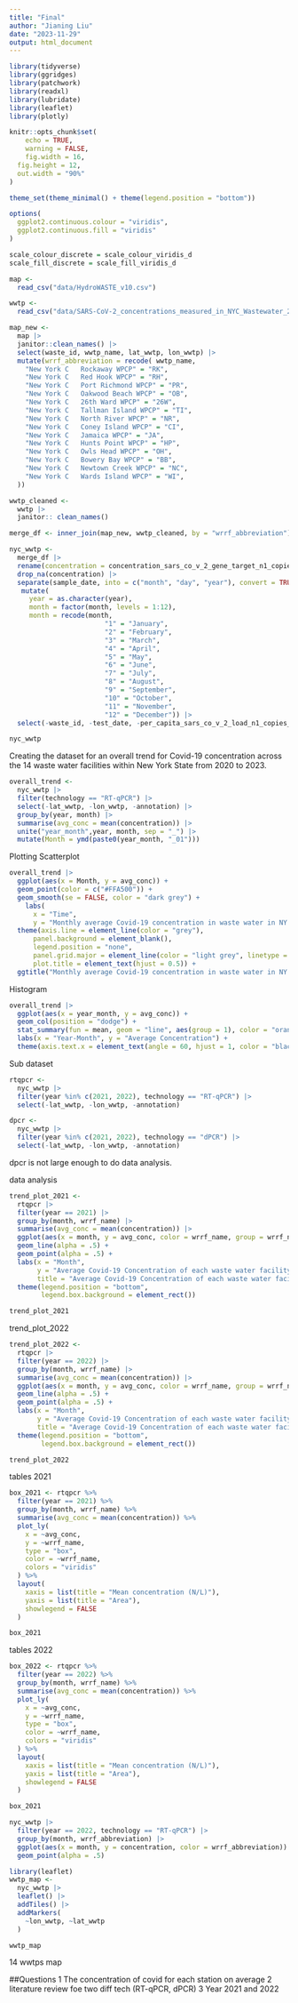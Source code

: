 ```yaml
---
title: "Final"
author: "Jianing Liu"
date: "2023-11-29"
output: html_document
---
```


```r
library(tidyverse)
library(ggridges)
library(patchwork)
library(readxl)
library(lubridate)
library(leaflet)
library(plotly)

knitr::opts_chunk$set(
	echo = TRUE,
	warning = FALSE,
	fig.width = 16, 
  fig.height = 12,
  out.width = "90%"
)

theme_set(theme_minimal() + theme(legend.position = "bottom"))

options(
  ggplot2.continuous.colour = "viridis",
  ggplot2.continuous.fill = "viridis"
)

scale_colour_discrete = scale_colour_viridis_d
scale_fill_discrete = scale_fill_viridis_d
```


```r
map <-
  read_csv("data/HydroWASTE_v10.csv")

wwtp <-
  read_csv("data/SARS-CoV-2_concentrations_measured_in_NYC_Wastewater_20231129.csv")
```


```r
map_new <-
  map |>
  janitor::clean_names() |>
  select(waste_id, wwtp_name, lat_wwtp, lon_wwtp) |>
  mutate(wrrf_abbreviation = recode( wwtp_name,
    "New York C   Rockaway WPCP" = "RK",
    "New York C   Red Hook WPCP" = "RH",
    "New York C   Port Richmond WPCP" = "PR",
    "New York C   Oakwood Beach WPCP" = "OB",
    "New York C   26th Ward WPCP" = "26W",
    "New York C   Tallman Island WPCP" = "TI",
    "New York C   North River WPCP" = "NR",
    "New York C   Coney Island WPCP" = "CI",
    "New York C   Jamaica WPCP" = "JA",
    "New York C   Hunts Point WPCP" = "HP",
    "New York C   Owls Head WPCP" = "OH",
    "New York C   Bowery Bay WPCP" = "BB",
    "New York C   Newtown Creek WPCP" = "NC",
    "New York C   Wards Island WPCP" = "WI",
  ))
```

```r
wwtp_cleaned <-
  wwtp |>
  janitor:: clean_names()
```

```r
merge_df <- inner_join(map_new, wwtp_cleaned, by = "wrrf_abbreviation")
```

```r
nyc_wwtp <-
  merge_df |>
  rename(concentration = concentration_sars_co_v_2_gene_target_n1_copies_l) |>
  drop_na(concentration) |>
  separate(sample_date, into = c("month", "day", "year"), convert = TRUE) %>% 
   mutate(
     year = as.character(year),
     month = factor(month, levels = 1:12),
     month = recode(month,
                        "1" = "January",
                        "2" = "February",
                        "3" = "March",
                        "4" = "April",
                        "5" = "May",
                        "6" = "June",
                        "7" = "July",
                        "8" = "August",
                        "9" = "September",
                        "10" = "October",
                        "11" = "November",
                        "12" = "December")) |>
  select(-waste_id, -test_date, -per_capita_sars_co_v_2_load_n1_copies_per_day_per_population, -population_served_estimated, -wwtp_name)

nyc_wwtp
```


Creating the dataset for an overall trend for Covid-19 concentration across the 14 waste water facilities within New York State from 2020 to 2023.

```r
overall_trend <-
  nyc_wwtp |>
  filter(technology == "RT-qPCR") |>
  select(-lat_wwtp, -lon_wwtp, -annotation) |>
  group_by(year, month) |>
  summarise(avg_conc = mean(concentration)) |>
  unite("year_month",year, month, sep = "_") |>
  mutate(Month = ymd(paste0(year_month, "_01")))
```
Plotting Scatterplot

```r
overall_trend |>
  ggplot(aes(x = Month, y = avg_conc)) + 
  geom_point(color = c("#FFA500")) +
  geom_smooth(se = FALSE, color = "dark grey") +
    labs(
      x = "Time", 
      y = "Monthly average Covid-19 concentration in waste water in NY (N/L)") + 
  theme(axis.line = element_line(color = "grey"), 
      panel.background = element_blank(), 
      legend.position = "none", 
      panel.grid.major = element_line(color = "light grey", linetype = "dashed"),
      plot.title = element_text(hjust = 0.5)) + 
  ggtitle("Monthly average Covid-19 concentration in waste water in NY measured from 2020 to 2023")
```


Histogram

```r
overall_trend |>
  ggplot(aes(x = year_month, y = avg_conc)) +
  geom_col(position = "dodge") +
  stat_summary(fun = mean, geom = "line", aes(group = 1), color = "orange", size = 1) +
  labs(x = "Year-Month", y = "Average Concentration") +
  theme(axis.text.x = element_text(angle = 60, hjust = 1, color = "black"))
```





Sub dataset
```r
rtqpcr <-
  nyc_wwtp |>
  filter(year %in% c(2021, 2022), technology == "RT-qPCR") |>
  select(-lat_wwtp, -lon_wwtp, -annotation)

dpcr <-
  nyc_wwtp |>
  filter(year %in% c(2021, 2022), technology == "dPCR") |>
  select(-lat_wwtp, -lon_wwtp, -annotation)
```
dpcr is not large enough to do data analysis.

data analysis
```r
trend_plot_2021 <-
  rtqpcr |>
  filter(year == 2021) |>
  group_by(month, wrrf_name) |>
  summarise(avg_conc = mean(concentration)) |>
  ggplot(aes(x = month, y = avg_conc, color = wrrf_name, group = wrrf_name)) +
  geom_line(alpha = .5) +
  geom_point(alpha = .5) +
  labs(x = "Month", 
       y = "Average Covid-19 Concentration of each waste water facility", 
       title = "Average Covid-19 Concentration of each waste water facility in 2021 in New York State") + 
  theme(legend.position = "bottom",
        legend.box.background = element_rect())

trend_plot_2021
```




trend_plot_2022
```r
trend_plot_2022 <-
  rtqpcr |>
  filter(year == 2022) |>
  group_by(month, wrrf_name) |>
  summarise(avg_conc = mean(concentration)) |>
  ggplot(aes(x = month, y = avg_conc, color = wrrf_name, group = wrrf_name)) +
  geom_line(alpha = .5) +
  geom_point(alpha = .5) +
  labs(x = "Month", 
       y = "Average Covid-19 Concentration of each waste water facility", 
       title = "Average Covid-19 Concentration of each waste water facility in 2022 in New York State") + 
  theme(legend.position = "bottom",
        legend.box.background = element_rect())

trend_plot_2022
```

tables 2021
```r
box_2021 <- rtqpcr %>%
  filter(year == 2021) %>%
  group_by(month, wrrf_name) %>%
  summarise(avg_conc = mean(concentration)) %>%
  plot_ly(
    x = ~avg_conc,
    y = ~wrrf_name,
    type = "box",
    color = ~wrrf_name,
    colors = "viridis"
  ) %>%
  layout(
    xaxis = list(title = "Mean concentration (N/L)"),
    yaxis = list(title = "Area"),
    showlegend = FALSE
  )

box_2021

```

tables 2022
```r
box_2022 <- rtqpcr %>%
  filter(year == 2022) %>%
  group_by(month, wrrf_name) %>%
  summarise(avg_conc = mean(concentration)) %>%
  plot_ly(
    x = ~avg_conc,
    y = ~wrrf_name,
    type = "box",
    color = ~wrrf_name,
    colors = "viridis"
  ) %>%
  layout(
    xaxis = list(title = "Mean concentration (N/L)"),
    yaxis = list(title = "Area"),
    showlegend = FALSE
  )

box_2021
```













```r
nyc_wwtp |>
  filter(year == 2022, technology == "RT-qPCR") |>
  group_by(month, wrrf_abbreviation) |>
  ggplot(aes(x = month, y = concentration, color = wrrf_abbreviation)) +
  geom_point(alpha = .5)
```



```r
library(leaflet)
wwtp_map <-
  nyc_wwtp |>
  leaflet() |>
  addTiles() |>
  addMarkers(
    ~lon_wwtp, ~lat_wwtp
  )

wwtp_map
```
14 wwtps map


##Questions
1 The concentration of covid for each station on average
2 literature review foe two diff tech (RT-qPCR, dPCR)
3 Year 2021 and 2022


